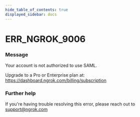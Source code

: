 ```yaml
---
hide_table_of_contents: true
displayed_sidebar: docs
---
```



# ERR_NGROK_9006

### Message

Your account is not authorized to use SAML.

Upgrade to a Pro or Enterprise plan at: https://dashboard.ngrok.com/billing/subscription

<ErrorDetails error="err_ngrok_9006" />

### Further help

If you're having trouble resolving this error, please reach out to [support@ngrok.com](mailto:support@ngrok.com?subject=Help%20with%20ERR_NGROK_9006)
